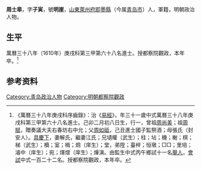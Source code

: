{{明清人物信息框
| 姓名 = 周士皐
| 原名 =
| 圖片名稱= 
| 圖片大小 =
| 圖片說明 = 
| 最高職務 = 都察院觀政進士
| 國家 = 大明 
| 爵位 =
| 籍貫 = [[山東|山東]][[萊州府|萊州府]][[即墨縣|即墨縣]]
| 族裔 = 
| 旗籍 = 
| 字號 = 
| 諡號 =
| 出生日期 = 己卯二月初八日
| 出生地點 =
| 逝世日期 = 萬曆三十八年（1610年）
| 逝世地點 =
| 墓葬 =
| 配偶 = 解氏、江氏
| 親屬 = 曾祖[[周尚美|周尚美]]，祖[[周賦|周賦]]，父[[周如砥|周如砥]]，母張氏（封安人）
| 出身 =
* 萬曆三十八年庚戌科進士
| 經歷 =
| 著作 =  
}}
'''周士皐'''{{BD|1579年||1610年||}}，字'''子寅'''，號'''明崖'''，[[山東|山東]][[萊州府|萊州府]][[即墨縣|即墨縣]]（今属[[青岛市|青岛市]]）人，軍籍，明朝政治人物。

== 生平 ==
萬曆三十八年（1610年）庚戌科第三甲第六十八名進士。授都察院觀政，本年卒。<ref>《萬曆三十八年庚戌科序齒錄》：治《[[易經|易經]]》，年三十一歲中式萬曆三十八年庚戌科第三甲第六十八名進士。己卯二月初八日生，行一，曾祖[[周尚美|周尚美]]；祖[[周賦|周賦]]，贈奏議大夫右春坊右中允；父[[周如砥|周如砥]]，己丑進士國子監祭酒；母張氏（封安人）。[[具慶下|具慶下]]，妻解氏，繼妻江氏；兄壝權（武生）；柱；坫；機；榭；棋；梯（武生）；櫝；室；楫；烱（庠生）；堂，弟陞；臺梓；恒墩；□□；里培；濬中（庠生）；宛；煇熷（庠生）；燁演。由監生中式丙午鄉試十一名[[舉人|舉人]]，[[會試|會試]]中式一百二十二名。授都察院觀政，本年卒。</ref>

== 参考资料 ==
{{reflist}}

{{萬曆三十八年庚戌科殿试金榜}}

{{Authority control}}

{{DEFAULTSORT:Zhou周}}
[[Category:青岛政治人物|Category:青岛政治人物]]
[[Category:明朝都察院觀政|Category:明朝都察院觀政]]


{{明朝人物小作品}}